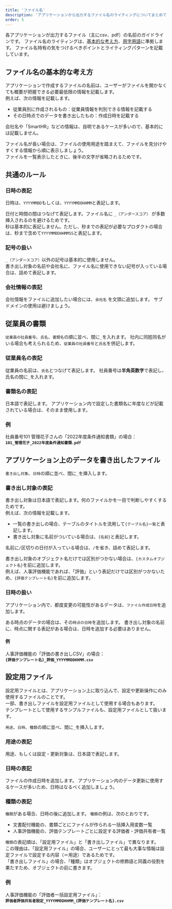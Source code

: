 ```yaml
---
title: 'ファイル名'
description: 'アプリケーションから出力するファイル名のライティングについてまとめています。'
order: 5
---
```


各アプリケーションが出力するファイル（主にcsv、pdf）の名前のガイドラインです。
ファイル名のライティングは、[基本的な考え方](/products/contents/writing-style/)、[用字用語](/products/contents/idiomatic-usage/)に準拠します。
ファイル名特有の気をつけるべきポイントとライティングパターンを記載しています。

## ファイル名の基本的な考え方

アプリケーションで作成するファイルの名前は、ユーザーがファイルを開かなくても概要が把握できる必要最低限の情報を記載します。  
例えば、次の情報を記載します。

- 従業員別に作成されるもの：従業員情報を判別できる情報を記載する
- その日時点でのデータを書き出したもの：作成日時を記載する

会社名や「SmartHR」などの情報は、自明であるケースが多いので、基本的には記載しません。

ファイル名が長い場合は、ファイルの使用用途を踏まえて、ファイルを見分けやすくする情報から順に表示しましょう。  
ファイルを一覧表示したときに、後半の文字が省略されるためです。

## 共通のルール

### 日時の表記

日時は、`YYYYMMDD`もしくは、`YYYYMMDDHHMM`と表記します。

日付と時間の間はつなげて表記します。ファイル名に `_（アンダースコア）` が多数挿入されるのを避けるためです。  
秒は基本的に表記しません。ただし、秒までの表記が必要なプロダクトの場合は、秒まで含めて`YYYYMMDDHHMMSS`と表記します。

### 記号の扱い

`_（アンダースコア）`以外の記号は基本的に使用しません。  
書き出し対象の名前や会社名に、ファイル名に使用できない記号が入っている場合は、詰めて表記します。

### 会社情報の表記

会社情報をファイルに追加したい場合には、`会社名` を文頭に追加します。
サブドメインの使用は避けましょう。

## 従業員の書類

`従業員の社員番号`、`氏名`、`書類名`の順に並べ、間に`_`を入れます。
社内に同姓同名がいる場合も考えられるため、`従業員の社員番号`と`氏名`を併記します。

### 従業員名の表記

従業員の名前は、`氏名`とつなげて表記します。
社員番号は**半角英数字**で表記し、氏名の間に`_`を入れます。

### 書類名の表記

日本語で表記します。
アプリケーション内で設定した書類名に年度などが記載されている場合は、そのまま使用します。

### 例

社員番号101 管理花子さんの「2022年度条件通知書類」の場合：  
**`101_管理花子_2022年度条件通知書類.pdf`**

## アプリケーション上のデータを書き出したファイル

`書き出し対象`、`日時`の順に並べ、間に`_`を挿入します。

### 書き出し対象の表記

書き出し対象は日本語で表記します。何のファイルかを一目で判断しやすくするためです。  
例えば、次の情報を記載します。

- 一覧の書き出しの場合、テーブルのタイトルを流用して`{テーブル名}一覧`と表記します。
- 書き出し対象に名前がついている場合は、`{名前}`と表記します。

名前に`/`区切りの日付が入っている場合は、`/`を省き、詰めて表記します。

書き出し対象のオブジェクト名だけでは区別がつかない場合は、`{カスタムオブジェクト名}`を前に追加します。  
例えば、人事評価機能であれば、「評価」という表記だけでは区別がつかないため、`{評価テンプレート名}`を前に追加します。

### 日時の扱い

アプリケーション内で、都度変更の可能性があるデータは、`ファイル作成日時`を追加します。

ある時点のデータの場合は、その`時点の日時`を追加します。
書き出し対象の名前に、時点に関する表記がある場合は、日時を追加する必要はありません。

#### 例

人事評価機能の「評価の書き出しCSV」の場合：  
**`{評価テンプレート名}_評価_YYYYMMDDHHMM.csv`**

## 設定用ファイル

設定用ファイルとは、アプリケーション上に取り込んで、設定や更新操作にのみ使用するファイルのことです。  
一部、書き出しファイルを設定用ファイルとして使用する場合もあります。  
テンプレートとして使用するサンプルファイルも、設定用ファイルとして扱います。

`用途`、`日時`、`種類`の順に並べ、間に`_`を挿入します。

### 用途の表記

用途、もしくは設定・更新対象は、日本語で表記します。

### 日時の表記

ファイルの作成日時を追加します。
アプリケーション内のデータ更新に使用するケースが多いため、日時はなるべく追加しましょう。

### 種類の表記

`種類`がある場合、日時の後に追加します。
`種類`の例は、次のとおりです。

- 文書配付機能の、書類ごとにファイルが作られる一括挿入用変数一覧
- 人事評価機能の、評価テンプレートごとに設定する評価者・評価共有者一覧

`種類`の表記順は、「設定用ファイル」と「書き出しファイル」で異なります。  
この理由は、「設定用ファイル」の場合、ユーザーにとって最も大事な情報は設定ファイルで設定する内容（＝用途）であるためです。  
「書き出しファイル」の場合、「種類」はオブジェクトの修飾語と同義の役割を果たすため、オブジェクトの前に書きます。

### 例

人事評価機能の「評価者一括設定用ファイル」：  
**`評価者評価共有者設定_YYYYMMDDHHMM_{評価テンプレート名}.csv`**
